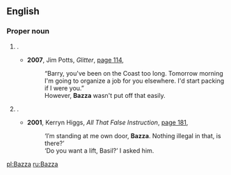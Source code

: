 {{also|bazza}}
==English==

===Proper noun===
{{en-proper noun}}

# {{lb|en|British|Ireland|Australia}} {{given name|male|diminutive=Barry}}.
#* '''2007''', Jim Potts, ''Glitter'', [http://books.google.com/books?id=gTry9fsZBEUC&pg=PA114&dq=%22bazza%22+barry+-intitle:%22%22&hl=en&ei=3jOeTsG0J86HmQXQ5eiNCQ&sa=X&oi=book_result&ct=result&resnum=5&ved=0CD4Q6AEwBA#v=onepage&q=%22bazza%22%20barry%20-intitle%3A%22%22&f=false page 114],
#*: “Barry, you've been on the Coast too long. Tomorrow morning I'm going to organize a job for you elsewhere. I'd start packing if I were you.”
#*: However, '''Bazza''' wasn't put off that easily.
# {{lb|en|British|Ireland|Australia}} {{given name|male|diminutive=Basil}}.
#* '''2001''', Kerryn Higgs, ''All That False Instruction'', [http://books.google.com/books?id=QS7IFWEbPgoC&pg=PA181&dq=%22bazza%22+basil+-intitle:%22%22&hl=en&ei=xTCeTpOtBq_omAXAroiGCQ&sa=X&oi=book_result&ct=result&resnum=2&ved=0CDEQ6AEwATgK#v=onepage&q=%22bazza%22%20basil%20-intitle%3A%22%22&f=false page 181],
#*: ‘I′m standing at me own door, '''Bazza'''. Nothing illegal in that, is there?’
#*: ‘Do you want a lift, Basil?’ I asked him.

[[pl:Bazza]]
[[ru:Bazza]]